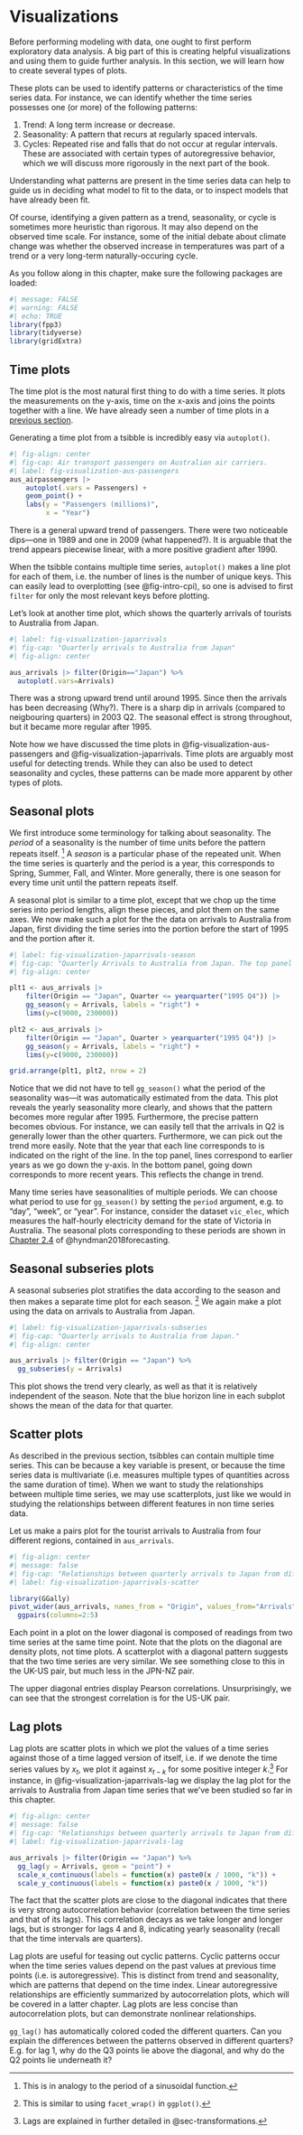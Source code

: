 # Visualizations {#sec-visualization}

Before performing modeling with data, one ought to first perform exploratory data analysis.
A big part of this is creating helpful visualizations and using them to guide further analysis.
In this section, we will learn how to create several types of plots.
 
These plots can be used to identify patterns or characteristics of the time series data.
For instance, we can identify whether the time series possesses one (or more) of the following patterns:

1. Trend: A long term increase or decrease.
2. Seasonality: A pattern that recurs at regularly spaced intervals.
3. Cycles: Repeated rise and falls that do not occur at regular intervals. These are associated with certain types of autoregressive behavior, which we will discuss more rigorously in the next part of the book.

::: callout-note
Understanding what patterns are present in the time series data can help to guide us in deciding what model to fit to the data, or to inspect models that have already been fit.
:::

Of course, identifying a given pattern as a trend, seasonality, or cycle is sometimes more heuristic than rigorous.
It may also depend on the observed time scale.
For instance, some of the initial debate about climate change was whether the observed increase in temperatures was part of a trend or a very long-term naturally-occuring cycle.

As you follow along in this chapter, make sure the following packages are loaded:

```r
#| message: FALSE
#| warning: FALSE
#| echo: TRUE
library(fpp3)
library(tidyverse)
library(gridExtra)
```

## Time plots

The time plot is the most natural first thing to do with a time series. 
It plots the measurements on the y-axis, time on the x-axis and joins the points together with a line.
We have already seen a number of time plots in a [previous section](01-intro.qmd#sec-examples-tsdata).

Generating a time plot from a tsibble is incredibly easy via `autoplot()`.

```r
#| fig-align: center
#| fig-cap: Air transport passengers on Australian air carriers. 
#| label: fig-visualization-aus-passengers
aus_airpassengers |> 
    autoplot(.vars = Passengers) + 
    geom_point() + 
    labs(y = "Passengers (millions)", 
         x = "Year")
```

There is a general upward trend of passengers.
There were two noticeable dips---one in 1989 and one in 2009 (what happened?).
It is arguable that the trend appears piecewise linear, with a more positive gradient after 1990.

When the tsibble contains multiple time series, `autoplot()` makes a line plot for each of them, i.e. the number of lines is the number of unique keys.
This can easily lead to overplotting (see @fig-intro-cpi), so one is advised to first `filter` for only the most relevant keys before plotting.

Let's look at another time plot, which shows the quarterly arrivals of tourists to Australia from Japan.

```r
#| label: fig-visualization-japarrivals
#| fig-cap: "Quarterly arrivals to Australia from Japan"
#| fig-align: center

aus_arrivals |> filter(Origin=="Japan") %>% 
  autoplot(.vars=Arrivals)
```

There was a strong upward trend until around 1995. Since then the arrivals has been decreasing (Why?).
There is a sharp dip in arrivals (compared to neigbouring quarters) in 2003 Q2.
The seasonal effect is strong throughout, but it became more regular after 1995.

Note how we have discussed the time plots in @fig-visualization-aus-passengers and @fig-visualization-japarrivals.
Time plots are arguably most useful for detecting trends.
While they can also be used to detect seasonality and cycles, these patterns can be made more apparent by other types of plots.

## Seasonal plots

We first introduce some terminology for talking about seasonality.
The *period* of a seasonality is the number of time units before the pattern repeats itself. [^1]
A *season* is a particular phase of the repeated unit. When the time series is quarterly and the period is a year, this corresponds to Spring, Summer, Fall, and Winter. More generally, there is one season for every time unit until the pattern repeats itself.

[^1]: This is in analogy to the period of a sinusoidal function.

A seasonal plot is similar to a time plot, except that we chop up the time series into period lengths, align these pieces, and plot them on the same axes.
We now make such a plot for the the data on arrivals to Australia from Japan, first dividing the time series into the portion before the start of 1995 and the portion after it.

```r
#| label: fig-visualization-japarrivals-season
#| fig-cap: "Quarterly Arrivals to Australia from Japan. The top panel shows arrivals up to 1994. The bottom panel shows arrivals thereafter."
#| fig-align: center

plt1 <- aus_arrivals |>
    filter(Origin == "Japan", Quarter <= yearquarter("1995 Q4")) |>
    gg_season(y = Arrivals, labels = "right") + 
    lims(y=c(9000, 230000))

plt2 <- aus_arrivals |>
    filter(Origin == "Japan", Quarter > yearquarter("1995 Q4")) |>
    gg_season(y = Arrivals, labels = "right") + 
    lims(y=c(9000, 230000))

grid.arrange(plt1, plt2, nrow = 2)
```

Notice that we did not have to tell `gg_season()` what the period of the seasonality was---it was automatically estimated from the data.
This plot reveals the yearly seasonality more clearly, and shows that the pattern becomes more regular after 1995.
Furthermore, the precise pattern becomes obvious.
For instance, we can easily tell that the arrivals in Q2 is generally lower
than the other quarters.
Furthermore, we can pick out the trend more easily.
Note that the year that each line corresponds to is indicated on the right of the line.
In the top panel, lines correspond to earlier years as we go down the y-axis.
In the bottom panel, going down corresponds to
more recent years. This reflects the change in trend.

Many time series have seasonalities of multiple periods.
We can choose what period to use for `gg_season()` by setting the `period` argument, e.g. to "day", "week", or "year".
For instance, consider the dataset `vic_elec`, which measures the half-hourly electricity demand for the state of Victoria in Australia.
The seasonal plots corresponding to these periods are shown in [Chapter 2.4](https://otexts.com/fpp3/seasonal-plots.html) of @hyndman2018forecasting.

## Seasonal subseries plots

A seasonal subseries plot stratifies the data according to the season and then makes a separate time plot for each season. [^2]
We again make a plot using the data on arrivals to Australia from Japan.

[^2]: This is similar to using `facet_wrap()` in `ggplot()`.

```r
#| label: fig-visualization-japarrivals-subseries
#| fig-cap: "Quarterly arrivals to Australia from Japan."
#| fig-align: center

aus_arrivals |> filter(Origin == "Japan") %>% 
  gg_subseries(y = Arrivals)
```

This plot shows the trend very clearly, as well as that it is relatively independent of the season.
Note that the blue horizon line in each subplot shows the mean of the data for that quarter.

## Scatter plots

As described in the previous section, tsibbles can contain multiple time series.
This can be because a key variable is present, or because the time series data is multivariate (i.e. measures multiple types of quantities across the same duration of time).
When we want to study the relationships between multiple time series, we may use scatterplots, just like we would in studying the relationships between different features in non time series data.

Let us make a pairs plot for the tourist arrivals to Australia from four different regions, contained in `aus_arrivals`.

```r
#| fig-align: center
#| message: false
#| fig-cap: "Relationships between quarterly arrivals to Japan from different countries."
#| label: fig-visualization-japarrivals-scatter

library(GGally)
pivot_wider(aus_arrivals, names_from = "Origin", values_from="Arrivals") |> 
  ggpairs(columns=2:5)
```

Each point in a plot on the lower diagonal is composed of readings from two time series at the same time point. 
Note that the plots on the diagonal are density plots, not time plots.
A scatterplot with a diagonal pattern suggests that the two time series are very similar. 
We see something close to this in the UK-US pair, but much less in the JPN-NZ pair.

The upper diagonal entries display Pearson correlations. Unsurprisingly, we can see that the strongest correlation is for the US-UK pair. 

## Lag plots

Lag plots are scatter plots in which we plot the values of a time series against those of a time lagged version of itself, i.e. if we denote the time series values by $x_t$, we plot it against $x_{t-k}$ for some positive integer $k$.[^3]
For instance, in @fig-visualization-japarrivals-lag we display the lag plot for the arrivals to Australia from Japan time series that we've been studied so far in this chapter.

```r
#| fig-align: center
#| message: false
#| fig-cap: "Relationships between quarterly arrivals to Japan from different countries."
#| label: fig-visualization-japarrivals-lag

aus_arrivals |> filter(Origin == "Japan") %>% 
  gg_lag(y = Arrivals, geom = "point") + 
  scale_x_continuous(labels = function(x) paste0(x / 1000, "k")) +
  scale_y_continuous(labels = function(x) paste0(x / 1000, "k"))
```

The fact that the scatter plots are close to the diagonal indicates that there is very strong autocorrelation behavior (correlation between the time series and that of its lags).
This correlation decays as we take longer and longer lags, but is stronger for lags 4 and 8, indicating yearly seasonality (recall that the time intervals are quarters).

Lag plots are useful for teasing out cyclic patterns.
Cyclic patterns occur when the time series values depend on the past values at previous time points (i.e. is autoregressive).
This is distinct from trend and seasonality, which are patterns that depend on the time index.
Linear autoregressive relationships are efficiently summarized by autocorrelation plots, which will be covered in a latter chapter.
Lag plots are less concise than autocorrelation plots, but can demonstrate nonlinear relationships.

`gg_lag()` has automatically colored coded the different quarters.
Can you explain the differences between the patterns observed in different quarters? E.g. for lag 1, why do the Q3 points lie above the diagonal, and why do the Q2 points lie underneath it?

[^3]: Lags are explained in further detailed in @sec-transformations.
